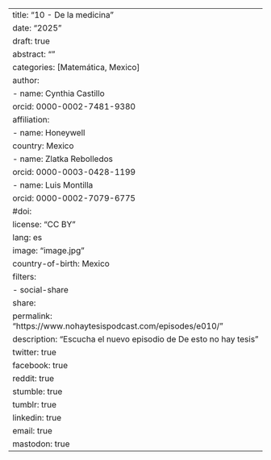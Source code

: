 ---
title: "10 - De la medicina"
date: "2025"
draft: true
abstract: ""
categories: [Matemática, Mexico]
author: 
  - name: Cynthia Castillo
    orcid: 0000-0002-7481-9380
    affiliation:
      - name: Honeywell
        country: Mexico
  - name: Zlatka Rebolledos
    orcid: 0000-0003-0428-1199
  - name: Luis Montilla
    orcid: 0000-0002-7079-6775
#doi: 
license: "CC BY"
lang: es
image: "image.jpg"
country-of-birth: Mexico
filters:
  - social-share
share:
  permalink: "https://www.nohaytesispodcast.com/episodes/e010/"
  description: "Escucha el nuevo episodio de De esto no hay tesis"
  twitter: true
  facebook: true
  reddit: true
  stumble: true
  tumblr: true
  linkedin: true
  email: true
  mastodon: true
---